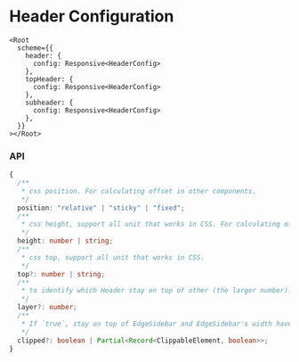 
<Meta title="Layout/Configuration/Header" />

<style>{`
  .sbdocs-content {
    max-width: 720px;
  }
`}</style>

# Header Configuration

```tsx
<Root
  scheme={{
    header: {
      config: Responsive<HeaderConfig>
    },
    topHeader: {
      config: Responsive<HeaderConfig>
    },
    subheader: {
      config: Responsive<HeaderConfig>
    },
  }}
></Root>
```

### API

```ts
{
  /**
   * css position. For calculating offset in other components.
   */
  position: "relative" | "sticky" | "fixed";
  /**
   * css height, support all unit that works in CSS. For calculating offset in other components.
   */
  height: number | string;
  /**
   * css top, support all unit that works in CSS.
   */
  top?: number | string;
  /**
   * to identify which Header stay on top of other (the larger number).
   */
  layer?: number;
  /**
   * If `true`, stay on top of EdgeSidebar and EdgeSidebar's width have no effect on Header.
   */
  clipped?: boolean | Partial<Record<ClippableElement, boolean>>;
}
```
